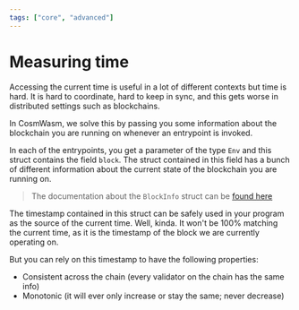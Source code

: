 ```yaml
---
tags: ["core", "advanced"]
---
```



# Measuring time

Accessing the current time is useful in a lot of different contexts but time is
hard. It is hard to coordinate, hard to keep in sync, and this gets worse in
distributed settings such as blockchains.

In CosmWasm, we solve this by passing you some information about the blockchain
you are running on whenever an entrypoint is invoked.

In each of the entrypoints, you get a parameter of the type `Env` and this
struct contains the field `block`. The struct contained in this field has a
bunch of different information about the current state of the blockchain you are
running on.

> The documentation about the `BlockInfo` struct can be [found here]

The timestamp contained in this struct can be safely used in your program as the
source of the current time. Well, kinda. It won't be 100% matching the current
time, as it is the timestamp of the block we are currently operating on.

But you can rely on this timestamp to have the following properties:

- Consistent across the chain (every validator on the chain has the same info)
- Monotonic (it will ever only increase or stay the same; never decrease)

[found here]:
  https://docs.rs/cosmwasm-std/latest/cosmwasm_std/struct.BlockInfo.html
